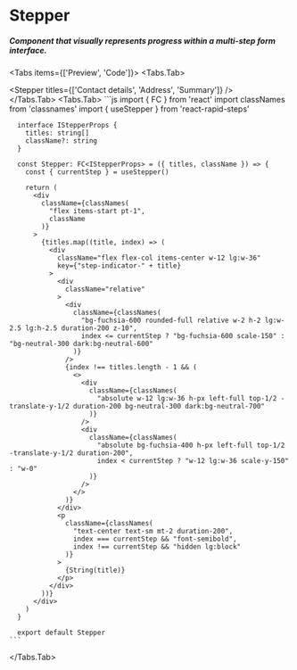

# Stepper
##### Component that visually represents progress within a multi-step form interface.

<Tabs items={['Preview', 'Code']}>
  <Tabs.Tab>
    <div className='p-6 rounded-2xl border border-neutral-200 dark:border-neutral-700 w-full flex items-center justify-center'>
      <Stepper
        titles={['Contact details', 'Address', 'Summary']}
      />
    </div>
  </Tabs.Tab>
  <Tabs.Tab>
    ```js
      import { FC } from 'react'
      import classNames from 'classnames'
      import { useStepper } from 'react-rapid-steps'

      interface IStepperProps {
        titles: string[]
        className?: string
      }

      const Stepper: FC<IStepperProps> = ({ titles, className }) => {
        const { currentStep } = useStepper()

        return (
          <div
            className={classNames(
              "flex items-start pt-1",
              className
            )}
          >
            {titles.map((title, index) => (
              <div
                className="flex flex-col items-center w-12 lg:w-36"
                key={"step-indicator-" + title}
              >
                <div
                  className="relative"
                >
                  <div
                    className={classNames(
                      "bg-fuchsia-600 rounded-full relative w-2 h-2 lg:w-2.5 lg:h-2.5 duration-200 z-10",
                      index <= currentStep ? "bg-fuchsia-600 scale-150" : "bg-neutral-300 dark:bg-neutral-600"
                    )}
                  />
                  {index !== titles.length - 1 && (
                    <>
                      <div
                        className={classNames(
                          "absolute w-12 lg:w-36 h-px left-full top-1/2 -translate-y-1/2 duration-200 bg-neutral-300 dark:bg-neutral-700"
                        )}
                      />
                      <div
                        className={classNames(
                          "absolute bg-fuchsia-400 h-px left-full top-1/2 -translate-y-1/2 duration-200",
                          index < currentStep ? "w-12 lg:w-36 scale-y-150" : "w-0"
                        )}
                      />
                    </>
                  )}
                </div>
                <p
                  className={classNames(
                    "text-center text-sm mt-2 duration-200",
                    index === currentStep && "font-semibold",
                    index !== currentStep && "hidden lg:block"
                  )}
                >
                  {String(title)}
                </p>
              </div>
            ))}
          </div>
        )
      }

      export default Stepper
    ```
  </Tabs.Tab>
</Tabs>
